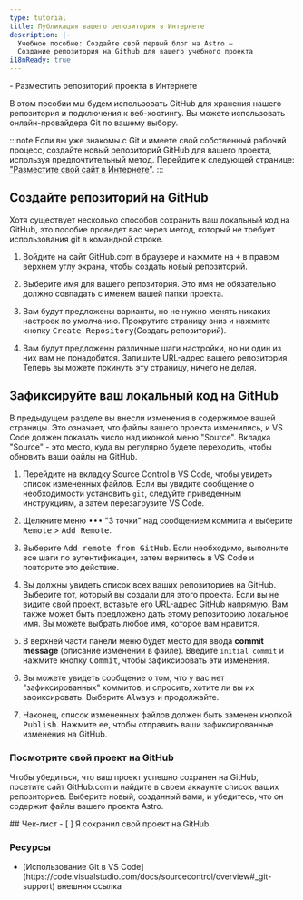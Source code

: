 ```yaml
---
type: tutorial
title: Публикация вашего репозитория в Интернете
description: |-
  Учебное пособие: Создайте свой первый блог на Astro —
  Создание репозитория на Github для вашего учебного проекта
i18nReady: true
---
```




<PreCheck>
  - Разместить репозиторий проекта в Интернете
</PreCheck>

В этом пособии мы будем использовать GitHub для хранения нашего репозитория и подключения к веб-хостингу. Вы можете использовать онлайн-провайдера Git по вашему выбору.

:::note
Если вы уже знакомы с Git и имеете свой собственный рабочий процесс, создайте новый репозиторий GitHub для вашего проекта, используя предпочтительный метод. Перейдите к следующей странице: ["Разместите свой сайт в Интернете"](/ru/tutorial/1-setup/5/).
:::

## Создайте репозиторий на GitHub

Хотя существует несколько способов сохранить ваш локальный код на GitHub, это пособие проведет вас через метод, который не требует использования git в командной строке.

1. Войдите на сайт GitHub.com в браузере и нажмите на <kbd>+</kbd> в правом верхнем углу экрана, чтобы создать новый репозиторий.

2. Выберите имя для вашего репозитория. Это имя не обязательно должно совпадать с именем вашей папки проекта.

3. Вам будут предложены варианты, но не нужно менять никаких настроек по умолчанию. Прокрутите страницу вниз и нажмите кнопку <kbd>Create Repository</kbd>(Создать репозиторий).

4. Вам будут предложены различные шаги настройки, но ни один из них вам не понадобится. Запишите URL-адрес вашего репозитория. Теперь вы можете покинуть эту страницу, ничего не делая.


## Зафиксируйте ваш локальный код на GitHub

В предыдущем разделе вы внесли изменения в содержимое вашей страницы. Это означает, что файлы вашего проекта изменились, и VS Code должен показать число над иконкой меню "Source". Вкладка "Source" - это место, куда вы регулярно будете переходить, чтобы обновить ваши файлы на GitHub.

1. Перейдите на вкладку Source Control в VS Code, чтобы увидеть список измененных файлов. Если вы увидите сообщение о необходимости установить `git`, следуйте приведенным инструкциям, а затем перезагрузите VS Code.

2. Щелкните меню <kbd>•••</kbd> "3 точки" над сообщением коммита и выберите <kbd>Remote</kbd> > <kbd>Add Remote</kbd>.

3. Выберите <kbd>Add remote from GitHub</kbd>. Если необходимо, выполните все шаги по аутентификации, затем вернитесь в VS Code и повторите это действие.

4. Вы должны увидеть список всех ваших репозиториев на GitHub. Выберите тот, который вы создали для этого проекта. Если вы не видите свой проект, вставьте его URL-адрес GitHub напрямую. Вам также может быть предложено дать этому репозиторию локальное имя. Вы можете выбрать любое имя, которое вам нравится.

5. В верхней части панели меню будет место для ввода **commit message** (описание изменений в файле). Введите `initial commit` и нажмите кнопку <kbd>Commit</kbd>, чтобы зафиксировать эти изменения.

6. Вы можете увидеть сообщение о том, что у вас нет "зафиксированных" коммитов, и спросить, хотите ли вы их зафиксировать. Выберите <kbd>Always</kbd> и продолжайте.

7. Наконец, список измененных файлов должен быть заменен кнопкой <kbd>Publish</kbd>. Нажмите ее, чтобы отправить ваши зафиксированные изменения на GitHub.

### Посмотрите свой проект на GitHub

Чтобы убедиться, что ваш проект успешно сохранен на GitHub, посетите сайт GitHub.com и найдите в своем аккаунте список ваших репозиториев. Выберите новый, созданный вами, и убедитесь, что он содержит файлы вашего проекта Astro.



<Box icon="check-list">
## Чек-лист

<Checklist>
- [ ] Я сохранил свой проект на GitHub.
</Checklist>
</Box>

### Ресурсы

- <p>[Использование Git в VS Code](https://code.visualstudio.com/docs/sourcecontrol/overview#_git-support) <Badge>внешняя ссылка</Badge></p>